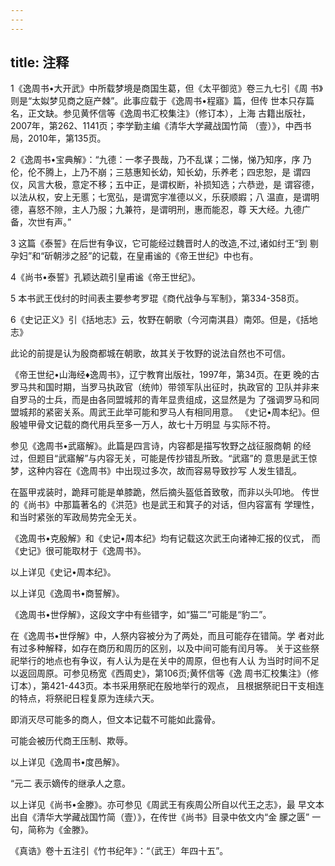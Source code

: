 ```yaml
---
---
---
```

title: 注释
---



1《逸周书•大开武》中所载梦境是商国生葛，但《太平御览》卷三九七引《周 书》则是“太姒梦见商之庭产棘”。此事应载于《逸周书•程寤》篇，但传 世本只存篇名，正文缺。参见黄怀信等《逸周书汇校集注》（修订本），上海 古籍出版社，2007年，第262、1141页；李学勤主编《清华大学藏战国竹简 （壹）》，中西书局，2010年，第135页。

2《逸周书•宝典解》：“九德：一孝子畏哉，乃不乱谋；二悌，悌乃知序，序 乃伦，伦不腾上，上乃不崩；三慈惠知长幼，知长幼，乐养老；四忠恕，是 谓四仪，风言大极，意定不移；五中正，是谓权断，补损知选；六恭逊，是 谓容德，以法从权，安上无慝；七宽弘，是谓宽宇准德以义，乐获顺嘏；八 温直，是谓明德，喜怒不隙，主人乃服；九兼符，是谓明刑，惠而能忍，尊 天大经。九德广备，次世有声。”

3 这篇《泰誓》在后世有争议，它可能经过魏晋时人的改造,不过,诸如纣王“到 剔孕妇”和“斫朝涉之胫”的记载，在皇甫谧的《帝王世纪》中也有。

4《尚书•泰誓》孔颖达疏引皇甫谧《帝王世纪》。

5 本书武王伐纣的时间表主要参考罗琨《商代战争与军制》，第334-358页。

6《史记正义》引《括地志》云，牧野在朝歌（今河南淇县）南郊。但是，《括地志》

此论的前提是认为殷商都城在朝歌，故其关于牧野的说法自然也不可信。

《帝王世纪•山海经♦逸周书》，辽宁教育出版社，1997年，第34页。在更 晚的古罗马共和国时期，当罗马执政官（统帅）带领军队出征时，执政官的 卫队并非来自罗马的士兵，而是由各同盟城邦的青年显贵组成，这显然是为 了强调罗马和同盟城邦的紧密关系。周武王此举可能和罗马人有相同用意。 《史记•周本纪》。但殷墟甲骨文记载的商代用兵至多一万人，故七十万明显 与实际不符。

参见《逸周书•武寤解》。此篇是四言诗，内容都是描写牧野之战征服商朝 的经过，但题目“武寤解”与内容无关，可能是传抄错乱所致。“武寤”的 意思是武王惊梦，这种内容在《逸周书》中出现过多次，故而容易导致抄写 人发生错乱。

在盔甲戎装时，跪拜可能是单膝跪，然后摘头盔低首致敬，而非以头叩地。 传世的《尚书》中那篇著名的《洪范》也是武王和箕子的对话，但内容富有 学理性，和当时紧张的军政局势完全无关。

《逸周书•克殷解》和《史记•周本纪》均有记载这次武王向诸神汇报的仪式， 而《史记》很可能取材于《逸周书》。

以上详见《史记•周本纪》。

以上详见《逸周书•商誓解》。

《逸周书•世俘解》，这段文字中有些错字，如“猫二”可能是“豹二”。

在《逸周书•世俘解》中，人祭内容被分为了两处，而且可能存在错简。学 者对此有过多种解释，如存在商历和周历的区别，以及中间可能有闰月等。 关于这些祭祀举行的地点也有争议，有人认为是在关中的周原，但也有人认 为当时时间不足以返回周原。可参见杨宽《西周史》，第106页;黄怀信等《逸 周书汇校集注》（修订本），第421-443页。本书采用祭祀在殷地举行的观点， 且根据祭祀日干支相连的特点，将祭祀日程复原为连续六天。

即消灭尽可能多的商人，但文本记载不可能如此露骨。

可能会被历代商王压制、欺辱。

以上详见《逸周书•度邑解》。

“元二 表示嫡传的继承人之意。

以上详见《尚书•金滕》。亦可参见《周武王有疾周公所自以代王之志》，最 早文本出自《清华大学藏战国竹简（壹）》，在传世《尚书》目录中依文内“金 朦之匮” 一句，简称为《金滕》。

《真诰》卷十五注引《竹书纪年》：“（武王）年四十五”。